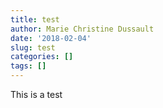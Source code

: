 ```yaml
---
title: test
author: Marie Christine Dussault
date: '2018-02-04'
slug: test
categories: []
tags: []
---
```


This is a test